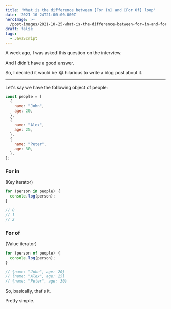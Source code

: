 ```yaml
---
title: 'What is the difference between [For In] and [For Of] loop'
date: '2021-10-24T21:00:00.000Z'
heroImage: >-
  /post-images/2021-10-25-what-is-the-difference-between-for-in-and-for-of-loop.webp
draft: false
tags:
  - JavaScript
---
```


A week ago, I was asked this question on the interview.

And I didn't have a good answer.

So, I decided it would be 😂 hilarious to write a blog post about it.

***

Let's say we have the following object of people:

```javascript
const people = [
  {
    name: "John",
    age: 20,
  },
  {
    name: "Alex",
    age: 25,
  },
  {
    name: "Peter",
    age: 30,
  },
];
```

### For in

(Key iterator)

```javascript
for (person in people) {
  console.log(person);
}

// 0
// 1
// 2
```

### For of

(Value iterator)

```javascript
for (person of people) {
  console.log(person);
}

// {name: "John", age: 20}
// {name: "Alex", age: 25}
// {name: "Peter", age: 30}
```

So, basically, that's it.

Pretty simple.
